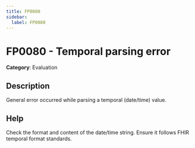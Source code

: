 ```yaml
---
title: FP0080
sidebar:
  label: FP0080
---
```


# FP0080 - Temporal parsing error

**Category**: Evaluation

## Description

General error occurred while parsing a temporal (date/time) value.

## Help

Check the format and content of the date/time string. Ensure it follows FHIR temporal format standards.
